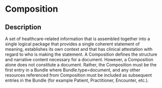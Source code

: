 # Composition
 ## Description 
 A set of healthcare-related information that is assembled together into a single logical package that provides a single coherent statement of meaning, establishes its own context and that has clinical attestation with regard to who is making the statement. A Composition defines the structure and narrative content necessary for a document. However, a Composition alone does not constitute a document. Rather, the Composition must be the first entry in a Bundle where Bundle.type=document, and any other resources referenced from Composition must be included as subsequent entries in the Bundle (for example Patient, Practitioner, Encounter, etc.).